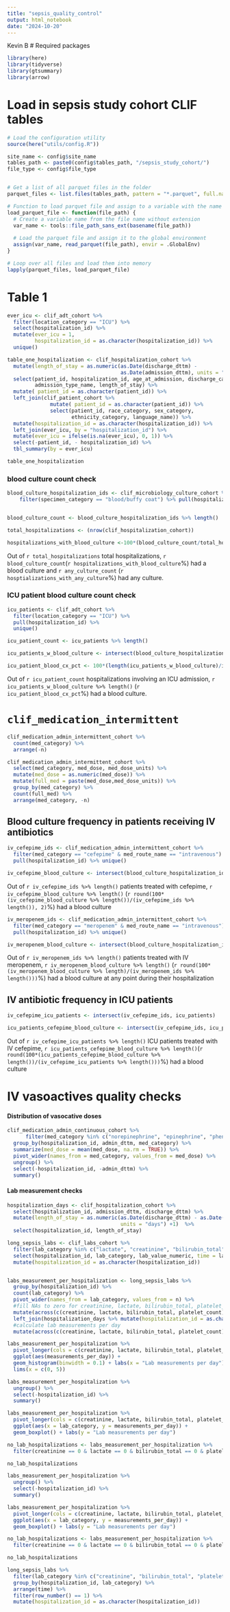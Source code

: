 ```yaml
---
title: "sepsis_quality_control"
output: html_notebook
date: "2024-10-20"
---
```


Kevin B
# Required packages

```r
library(here)
library(tidyverse)
library(gtsummary)
library(arrow)
```


# Load in sepsis study cohort CLIF tables
```r
# Load the configuration utility
source(here("utils/config.R"))

site_name <- config$site_name
tables_path <- paste0(config$tables_path, "/sepsis_study_cohort/")
file_type <- config$file_type


# Get a list of all parquet files in the folder
parquet_files <- list.files(tables_path, pattern = "*.parquet", full.names = TRUE)

# Function to load parquet file and assign to a variable with the name based on the file name
load_parquet_file <- function(file_path) {
  # Create a variable name from the file name without extension
  var_name <- tools::file_path_sans_ext(basename(file_path))
  
  # Load the parquet file and assign it to the global environment
  assign(var_name, read_parquet(file_path), envir = .GlobalEnv)
}

# Loop over all files and load them into memory
lapply(parquet_files, load_parquet_file)
```


# Table 1
```r
ever_icu <- clif_adt_cohort %>%
  filter(location_category == "ICU") %>%
  select(hospitalization_id) %>%
  mutate(ever_icu = 1,
         hospitalization_id = as.character(hospitalization_id)) %>%
  unique()

table_one_hospitalization <- clif_hospitalization_cohort %>%
  mutate(length_of_stay = as.numeric(as.Date(discharge_dttm) - 
                                     as.Date(admission_dttm), units = "days")) %>%
  select(patient_id, hospitalization_id, age_at_admission, discharge_category, 
         admission_type_name, length_of_stay) %>%
  mutate( patient_id = as.character(patient_id)) %>%
  left_join(clif_patient_cohort %>% 
              mutate( patient_id = as.character(patient_id)) %>%
              select(patient_id, race_category, sex_category, 
                     ethnicity_category, language_name)) %>% 
  mutate(hospitalization_id = as.character(hospitalization_id)) %>%
  left_join(ever_icu, by = "hospitalization_id") %>%
  mutate(ever_icu = ifelse(is.na(ever_icu), 0, 1)) %>%
  select(-patient_id, - hospitalization_id) %>%
  tbl_summary(by = ever_icu)
```

```r
table_one_hospitalization 
```


### blood culture count check
```r
blood_culture_hospitalization_ids <- clif_microbiology_culture_cohort %>% 
    filter(specimen_category == "blood/buffy coat") %>% pull(hospitalization_id) %>% unique() 


blood_culture_count <- blood_culture_hospitalization_ids %>% length()

total_hospitalizations <- (nrow(clif_hospitalization_cohort))

hospitalizations_with_blood_culture <-100*(blood_culture_count/total_hospitalizations) %>% round(digits = 4)
```

Out of `r total_hospitalizations` total hospitalizations, `r blood_culture_count`(`r hospitalizations_with_blood_culture`%) had a blood culture and `r any_culture_count` (`r hosptializations_with_any_culture`%) had any culture.


### ICU patient blood culture count check
```r
icu_patients <- clif_adt_cohort %>%
  filter(location_category == "ICU") %>%
  pull(hospitalization_id) %>%
  unique() 

icu_patient_count <- icu_patients %>% length()

icu_patients_w_blood_culture <- intersect(blood_culture_hospitalization_ids, icu_patients) 

icu_patient_blood_cx_pct <- 100*(length(icu_patients_w_blood_culture)/icu_patient_count) %>% round(digits = 4)
```

Out of `r icu_patient_count` hospitalizations involving an ICU admission, `r icu_patients_w_blood_culture %>% length()` (`r icu_patient_blood_cx_pct`%) had a blood culture.


# `clif_medication_intermittent` 
```r
clif_medication_admin_intermittent_cohort %>%
  count(med_category) %>%
  arrange(-n)
```

```r
clif_medication_admin_intermittent_cohort %>%
  select(med_category, med_dose, med_dose_units) %>%
  mutate(med_dose = as.numeric(med_dose)) %>%
  mutate(full_med = paste(med_dose,med_dose_units)) %>%
  group_by(med_category) %>%
  count(full_med) %>%
  arrange(med_category, -n)
```

## Blood culture frequency in patients receiving IV antibiotics
```r
iv_cefepime_ids <- clif_medication_admin_intermittent_cohort %>%
  filter(med_category == "cefepime" & med_route_name == "intravenous") %>%
  pull(hospitalization_id) %>% unique()

iv_cefepime_blood_culture <- intersect(blood_culture_hospitalization_ids, iv_cefepime_ids)
```
Out of `r iv_cefepime_ids %>% length()` patients treated with cefepime, `r iv_cefepime_blood_culture %>% length()` (`r round(100*(iv_cefepime_blood_culture %>% length())/(iv_cefepime_ids %>% length()), 2)`%) had a blood culture


```r
iv_meropenem_ids <- clif_medication_admin_intermittent_cohort %>%
  filter(med_category == "meropenem" & med_route_name == "intravenous") %>%
  pull(hospitalization_id) %>% unique()

iv_meropenem_blood_culture <- intersect(blood_culture_hospitalization_ids, iv_meropenem_ids)
```
Out of `r iv_meropenem_ids %>% length()` patients treated with IV meropenem, `r iv_meropenem_blood_culture %>% length()` (`r round(100*(iv_meropenem_blood_culture %>% length)/(iv_meropenem_ids %>% length()))`%) had a blood culture at any point during their hospitalization 

## IV antibiotic frequency in ICU patients
```r
iv_cefepime_icu_patients <- intersect(iv_cefepime_ids, icu_patients)

icu_patients_cefepime_blood_culture <- intersect(iv_cefepime_ids, icu_patients_w_blood_culture)
```

Out of `r iv_cefepime_icu_patients %>% length()` ICU patients treated with IV cefepime, `r icu_patients_cefepime_blood_culture %>% length()`(`r round(100*(icu_patients_cefepime_blood_culture %>% length())/(iv_cefepime_icu_patients %>% length()))`%) had a blood culture


# IV vasoactives quality checks
#### Distribution of vasocative doses

```r
clif_medication_admin_continuous_cohort %>%
      filter(med_category %in% c("norepinephrine", "epinephrine", "phenylephrine", "vasopressin", "dopamine", "angiotensin") & med_dose > 0) %>%
  group_by(hospitalization_id, admin_dttm, med_category) %>%
  summarize(med_dose = mean(med_dose, na.rm = TRUE)) %>%
  pivot_wider(names_from = med_category, values_from = med_dose) %>%
  ungroup() %>%
  select(-hospitalization_id, -admin_dttm) %>%
  summary()
```


#### Lab measurement checks

```r
hospitalization_days <- clif_hospitalization_cohort %>%
  select(hospitalization_id, admission_dttm, discharge_dttm) %>%
  mutate(length_of_stay = as.numeric(as.Date(discharge_dttm) - as.Date(admission_dttm), 
                                     units = "days") +1)  %>%
  select(hospitalization_id, length_of_stay)

long_sepsis_labs <- clif_labs_cohort %>%
  filter(lab_category %in% c("lactate", "creatinine", "bilirubin_total", "platelet_count")) %>%
  select(hospitalization_id, lab_category, lab_value_numeric, time = lab_result_dttm)  %>%
  mutate(hospitalization_id = as.character(hospitalization_id)) 


labs_measurement_per_hospitalization <- long_sepsis_labs %>%
  group_by(hospitalization_id) %>%
  count(lab_category) %>%
  pivot_wider(names_from = lab_category, values_from = n) %>%
  #fill NAs to zero for creatinine, lactate, bilirubin_total, platelet_count
  mutate(across(c(creatinine, lactate, bilirubin_total, platelet_count), ~ifelse(is.na(.), 0, .))) %>%
  left_join(hospitalization_days %>% mutate(hospitalization_id = as.character(hospitalization_id))) %>%
  #calculate lab measurements per day
  mutate(across(c(creatinine, lactate, bilirubin_total, platelet_count), ~./length_of_stay))

labs_measurement_per_hospitalization %>%
  pivot_longer(cols = c(creatinine, lactate, bilirubin_total, platelet_count), names_to = "lab_category", values_to = "measurements_per_day") %>%
  ggplot(aes(measurements_per_day)) +
  geom_histogram(binwidth = 0.1) + labs(x = "Lab measurements per day") + facet_wrap(~lab_category, scales = "free_y") +
  lims(x = c(0, 5))
```


```r
labs_measurement_per_hospitalization %>%
  ungroup() %>%
  select(-hospitalization_id) %>% 
  summary()
```

```r
labs_measurement_per_hospitalization %>%
  pivot_longer(cols = c(creatinine, lactate, bilirubin_total, platelet_count), names_to = "lab_category", values_to = "measurements_per_day") %>%
  ggplot(aes(x = lab_category, y = measurements_per_day)) +
  geom_boxplot() + labs(y = "Lab measurements per day") 
```

```r
no_lab_hospitalizations <- labs_measurement_per_hospitalization %>%
  filter(creatinine == 0 & lactate == 0 & bilirubin_total == 0 & platelet_count == 0)

no_lab_hospitalizations
```


```r
labs_measurement_per_hospitalization %>%
  ungroup() %>%
  select(-hospitalization_id) %>% 
  summary()
```

```r
labs_measurement_per_hospitalization %>%
  pivot_longer(cols = c(creatinine, lactate, bilirubin_total, platelet_count), names_to = "lab_category", values_to = "measurements_per_day") %>%
  ggplot(aes(x = lab_category, y = measurements_per_day)) +
  geom_boxplot() + labs(y = "Lab measurements per day") 
```

```r
no_lab_hospitalizations <- labs_measurement_per_hospitalization %>%
  filter(creatinine == 0 & lactate == 0 & bilirubin_total == 0 & platelet_count == 0)

no_lab_hospitalizations
```

```r
long_sepsis_labs %>%
  filter(lab_category %in% c("creatinine", "bilirubin_total", "platelet_count")) %>%
  group_by(hospitalization_id, lab_category) %>%
  arrange(time) %>%
  filter(row_number() == 1) %>%
  mutate(hospitalization_id = as.character(hospitalization_id)) 
```

